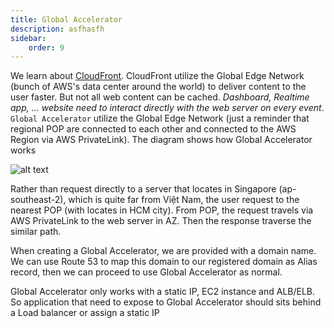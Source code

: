 ```yaml
---
title: Global Accelerator
description: asfhasfh
sidebar:
    order: 9
---
```


We learn about [CloudFront](/aws/global-service/cloudfront/). CloudFront utilize the Global Edge Network (bunch of AWS's data center around the world) to deliver content to the user faster. But not all web content can be cached. *Dashboard, Realtime app, ... website need to interact directly with the web server on every event*. 
`Global Accelerator` utilize the Global Edge Network (just a reminder that regional POP are connected to each other and connected to the AWS Region via AWS PrivateLink). The diagram shows how Global Accelerator works

![alt text](image-3.png)

Rather than request directly to a server that locates in Singapore (ap-southeast-2), which is quite far from Việt Nam, the user request to the nearest POP (with locates in HCM city). From POP, the request travels via AWS PrivateLink to the web server in AZ. Then the response traverse the similar path.

When creating a Global Accelerator, we are provided with a domain name. We can use Route 53 to map this domain to our registered domain as Alias record, then we can proceed to use Global Accelerator as normal.

Global Accelerator only works with a static IP, EC2 instance and ALB/ELB. So application that need to expose to Global Accelerator should sits behind a Load balancer or assign a static IP